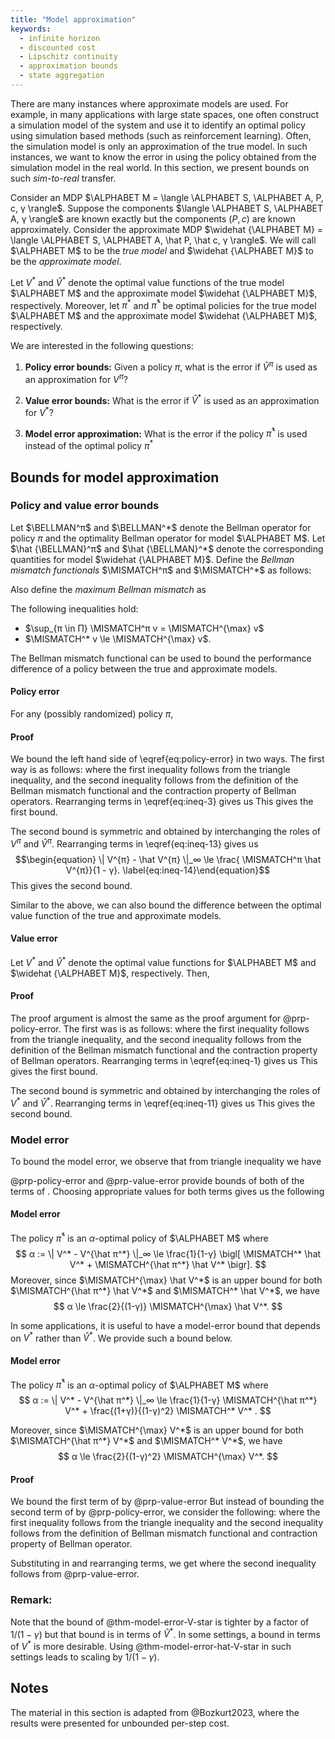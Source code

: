 ```yaml
---
title: "Model approximation"
keywords:
  - infinite horizon
  - discounted cost
  - Lipschitz continuity
  - approximation bounds
  - state aggregation
---
```


There are many instances where approximate models are used. For example, in many applications with large state spaces, one often construct a simulation model of the system and use it to identify an optimal policy using simulation based methods (such as reinforcement learning). Often, the simulation model is only an approximation of the true model. In such instances, we want to know the error in using the policy obtained from the simulation model in the real world. In this section, we present bounds on such _sim-to-real_ transfer. 

Consider an MDP $\ALPHABET M = \langle \ALPHABET S, \ALPHABET A, P, c, γ
\rangle$. Suppose the components $\langle \ALPHABET S, \ALPHABET A, γ \rangle$
are known exactly but the components $(P,c)$ are known approximately. Consider the
approximate MDP $\widehat {\ALPHABET M} = \langle \ALPHABET S, \ALPHABET A,
\hat P, \hat c, γ \rangle$. We will call $\ALPHABET M$ to be the _true model_
and $\widehat {\ALPHABET M}$ to be the _approximate model_. 

Let $V^*$ and $\hat V^*$ denote the optimal value functions of the true model
$\ALPHABET M$ and the approximate model $\widehat {\ALPHABET M}$,
respectively. Moreover, let $π^*$ and $\hat π^*$ be optimal policies for the
true model $\ALPHABET M$ and the approximate model $\widehat {\ALPHABET M}$,
respectively. 

We are interested in the following questions:

1. **Policy error bounds:** Given a policy $π$, what is the error if $\hat V^π$ is used as an approximation for $V^π$?

2. **Value error bounds:** What is the error if $\hat V^*$ is used
   as an approximation for $V^*$?

3. **Model error approximation:** What is the error if the policy $\hat
   π^*$ is used instead of the optimal policy $π^*$

## Bounds for model approximation

### Policy and value error bounds {#value-error}

Let $\BELLMAN^π$ and $\BELLMAN^*$ denote the Bellman operator for policy
$π$ and the optimality Bellman operator for model $\ALPHABET M$. Let $\hat
{\BELLMAN}^π$ and $\hat {\BELLMAN}^*$ denote the corresponding
quantities for model $\widehat {\ALPHABET M}$. Define the _Bellman mismatch
functionals_ $\MISMATCH^π$ and $\MISMATCH^*$ as follows: 
\begin{align*}
  \MISMATCH^π v &= \| \BELLMAN^π v - \hat {\BELLMAN}^π v \|_∞, 
  \\
  \MISMATCH^* v &= \| \BELLMAN^* v - \hat {\BELLMAN}^* v \|_∞ .
\end{align*}

Also define the _maximum Bellman mismatch_ as
\begin{align*}
  \MISMATCH^{\max} v &= 
  \max_{(s,a) \in \ALPHABET S, A} \biggl\lvert
    c(s,a) + γ \sum_{s' \in \ALPHABET S} P(s'|s,a)v(s')  \notag \\
  & \hskip 6em 
   -\hat c(s,a) - γ \sum_{s' \in \ALPHABET S} \hat P(s'|s,a) v(s')
   \biggr\rvert.
\end{align*}

:::{#lem-mismatch-bellman}
The following inequalities hold:

* $\sup_{π \in Π} \MISMATCH^π v = \MISMATCH^{\max} v$
* $\MISMATCH^* v \le \MISMATCH^{\max} v$.
:::

The Bellman mismatch functional can be used to bound the performance difference of
a policy between the true and approximate models.

:::{#prp-policy-error}
#### Policy error

For any (possibly randomized) policy $π$, 
\begin{equation}\label{eq:policy-error}
   \| V^{π} - \hat V^{π} \|_∞ \le 
   \frac{1}{1-γ} \min\{ \MISMATCH^π V^{π}, \MISMATCH^π \hat V^{π} \}. 
\end{equation}
:::

:::{.callout-note collapse="true"}
#### Proof {-}
We bound the left hand side of \\eqref{eq:policy-error} in two ways. The first way
is as follows:
\begin{align}
  \| V^{π} - \hat V^{π} \|_∞ 
  &=
  \| \BELLMAN^π V^π - \hat {\ALPHABET  B}^π \hat V^π \|_∞ 
  \notag \\
  &\le
  \| \BELLMAN^π V^π - \hat {\ALPHABET  B}^π V^π \|_∞ 
  + 
  \| \hat {\BELLMAN}^π V^π - \hat {\ALPHABET  B}^π \hat V^π \|_∞ 
  \notag \\
  &\le
  \MISMATCH^π V^π + γ \| V^π - \hat V^π \|_∞
  \label{eq:ineq-3}
\end{align}
where the first inequality follows from the triangle inequality, and the
second inequality follows from the definition of the Bellman mismatch functional
and the contraction property of Bellman operators. Rearranging terms
in \\eqref{eq:ineq-3} gives us
\begin{equation}
\| V^{π} - \hat V^{π} \|_∞ \le \frac{ \MISMATCH^π V^{π}}{1 - γ}.
\label{eq:ineq-4}\end{equation}
This gives the first bound.

The second bound is symmetric and obtained by interchanging the roles of $V^π$
and $\hat V^π$.
\begin{align}
  \| V^{π} - \hat V^{π} \|_∞ 
  &=
  \| \BELLMAN^π V^π - \hat {\ALPHABET  B}^π \hat V^π \|_∞ 
  \notag \\
  &\le
  \| \BELLMAN^π V^π - \ALPHABET  B^π \hat V^π \|_∞ 
  + 
  \| \BELLMAN^π \hat V^π - \hat {\ALPHABET  B}^π \hat V^π \|_∞ 
  \notag \\
  &\le
  γ \| V^π - \hat V^π \|_∞
  +
  \MISMATCH^π \hat V^π 
  \label{eq:ineq-13}
\end{align}
Rearranging terms in \\eqref{eq:ineq-13} gives
us
$$\begin{equation}
\| V^{π} - \hat V^{π} \|_∞ \le \frac{ \MISMATCH^π \hat V^{π}}{1 - γ}.
\label{eq:ineq-14}\end{equation}$$
This gives the second bound.
:::


Similar to the above, we can also bound the difference between the optimal
value function of the true and approximate models. 

:::{#prp-value-error}
#### Value error

Let $V^*$ and $\hat V^*$ denote the optimal value functions for $\ALPHABET
M$ and $\widehat {\ALPHABET M}$, respectively. Then,
\begin{equation}\label{eq:value-error}
    \| V^* - \hat V^* \|_∞ \le 
    \frac{1}{1-γ} \min\{ \MISMATCH^* V^*, \MISMATCH^* \hat V^* \} 
\end{equation}
:::

:::{.callout-note collapse="true"} 
#### Proof {-}
The proof argument is almost the same as the proof argument for
@prp-policy-error. The first was is as follows:
\begin{align}
  \| V^{*} - \hat V^{*} \|_∞ 
  &=
  \| \BELLMAN^* V^* - \hat {\ALPHABET  B}^* \hat V^* \|_∞ 
  \notag \\
  &\le
  \| \BELLMAN^* V^* - \hat {\ALPHABET  B}^* V^* \|_∞ 
  + 
  \| \hat {\BELLMAN}^* V^* - \hat {\ALPHABET  B}^* \hat V^* \|_∞ 
  \notag \\
  &\le
  \MISMATCH^* V^* + γ \| V^* - \hat V^* \|_∞
  \label{eq:ineq-1}
\end{align}
where the first inequality follows from the triangle inequality, and the
second inequality follows from the definition of the Bellman mismatch functional
and the contraction property of Bellman operators. Rearranging terms
in \\eqref{eq:ineq-1} gives us
\begin{equation}
\| V^* - \hat V^* \|_∞ \le \frac{  \MISMATCH^* V^*}{1 - γ}.
\label{eq:ineq-2}\end{equation}
This gives the first bound.

The second bound is symmetric and obtained by interchanging the roles of $V^*$
and $\hat V^*$.
\begin{align}
  \| V^{*} - \hat V^{*} \|_∞ 
  &=
  \| \BELLMAN^* V^* - \hat {\ALPHABET  B}^* \hat V^* \|_∞ 
  \notag \\
  &\le
  \| \BELLMAN^* V^* - \ALPHABET  B^* \hat V^* \|_∞ 
  + 
  \| \BELLMAN^* \hat V^* - \hat {\ALPHABET  B}^* \hat V^* \|_∞ 
  \notag \\
  &\le
  γ \| V^* - \hat V^* \|_∞
  +
  \MISMATCH^* \hat V^* 
  \label{eq:ineq-11}
\end{align}
Rearranging terms in \\eqref{eq:ineq-11} gives us
\begin{equation}
\| V^{*} - \hat V^{*} \|_∞ \le \frac{ \MISMATCH^* \hat V^{*}}{1 - γ}.
\label{eq:ineq-12}\end{equation}
This gives the second bound.
:::

### Model error

To bound the model error, we observe that from triangle inequality we have
\begin{equation} \label{eq:triangle-1}
  \| V^* - V^{\hat π^*} \|_∞ \le
  \| V^* - \hat V^{\hat π^*} \|_∞ 
  + 
  \| V^{\hat π^*} - \hat V^{\hat π^*} \|_∞.
\end{equation}

@prp-policy-error and @prp-value-error provide bounds of both of the terms of \eqref{eq:triangle-1}. Choosing appropriate values for both terms gives us the following

:::{#thm-model-error-hat-V-star}
#### Model error

The policy $\hat π^*$ is an $α$-optimal policy of $\ALPHABET M$ where
$$
    α := \| V^* - V^{\hat π^*} \|_∞ \le
    \frac{1}{1-γ} \bigl[ \MISMATCH^* \hat V^* + \MISMATCH^{\hat
    π^*} \hat V^* \bigr]. 
$$
Moreover, since $\MISMATCH^{\max} \hat V^*$ is an upper bound for both
$\MISMATCH^{\hat π^*} \hat V^*$ and $\MISMATCH^*
\hat V^*$, we have
$$
    α \le \frac{2}{(1-γ)}  \MISMATCH^{\max}  \hat V^*. 
$$
::::

In some applications, it is useful to have a model-error bound that depends on $V^*$ rather than $\hat V^*$. We provide such a bound below.

:::{#thm-model-error-V-star}
#### Model error

The policy $\hat π^*$ is an $α$-optimal policy of $\ALPHABET M$ where
$$
    α := \| V^* - V^{\hat π^*} \|_∞ \le
    \frac{1}{1-γ} \MISMATCH^{\hat π^*} V^*
    + 
    \frac{(1+γ)}{(1-γ)^2} \MISMATCH^* V^* .
$$

Moreover, since $\MISMATCH^{\max} V^*$ is an upper bound for
both $\MISMATCH^{\hat π^*} V^*$ and $\MISMATCH^* V^*$, we have
$$
    α \le \frac{2}{(1-γ)^2}  \MISMATCH^{\max}  V^*. 
$$
:::

:::{.callout-note collapse="true"}
#### Proof {-}
We bound the first term of \eqref{eq:triangle-1} by @prp-value-error
But instead of bounding the second term of \eqref{eq:triangle-1} by
@prp-policy-error, we consider the following:
\begin{align}
  \| V^{\hat π^*} - \hat V^{\hat π^*} \|_∞ 
  &= 
  \| V^{\hat π^*} - \hat V^{*} \|_∞ 
  = \| \BELLMAN^{\hat π^*} V^{\hat π^*} - 
       \hat {\BELLMAN}^{\hat π^*} \hat V^{*} \|_∞ 
  \notag \\
  &\le \| \BELLMAN^{\hat π^*} V^{\hat π^*} - 
          \BELLMAN^{\hat π^*} V^{*} \|_∞
    +  \| \BELLMAN^{\hat π^*} V^{*} -
       \hat {\BELLMAN}^{\hat π^*} V^{*} \|_∞ 
    + 
       \| \hat {\BELLMAN}^{\hat π^*} V^{*} - 
       \hat {\BELLMAN}^{\hat π^*} \hat V^{*} \|_∞ 
  \notag \\
  &\le γ \| V^* - V^{\hat π^*} \|_∞ + \MISMATCH^{\hat π^*} V^* 
  + γ \| V^* - \hat V^* \|_∞
  \label{eq:ineq-21}.
\end{align}
where the first inequality follows from the triangle inequality and the second
inequality follows from the definition of Bellman mismatch functional and
contraction property of Bellman operator. 

Substituting \eqref{eq:ineq-21} in \eqref{eq:triangle-1} and rearranging
terms, we get
\begin{align}
  \| V^* - V^{\hat π^*} \|_∞ 
  &\le
  \frac{1}{1-γ} \MISMATCH^{\hat π^*} V^*
  + 
  \frac{1+γ}{1-γ} \| V^* - \hat V^* \|_∞
  \notag \\
  &\le
  \frac{1}{1-γ} \MISMATCH^{\hat π^*} V^*
  + 
  \frac{(1+γ)}{(1-γ)^2} \MISMATCH^* V^* .
\end{align}
where the second inequality follows from @prp-value-error.
:::

:::{.callout-warning}
### Remark:
Note that the bound of @thm-model-error-V-star is tighter by a factor of $1/(1-γ)$ but that bound is in terms of $\hat V^*$. In some settings, 
a bound in terms of $V^*$ is more desirable. Using @thm-model-error-hat-V-star in such settings leads to scaling by $1/(1-γ)$. 
:::

<!--
## Example: State aggregation (or discretization or quantization)

Consider an MDP $\ALPHABET M = \langle \ALPHABET S, \ALPHABET A, p, c, γ
\rangle$, with large (or possibly continuous) state space. For simplicity, we
assume that $\ALPHABET S$ is continuous (and compact), and that the $p$ is the
density of the transition kernel. Note that we are using the term "probability
density" in the engineering sense (so, it may be a combination of a continuous
function and delta functions) rather than in the precise measure theoretic
sense (where it is the Radon-Nikodym derivative with respect to the Lebesgue
measure).

If exact computations were possible, we can find an optimal solution by
solving a dynamic program. However, since the state space is continuous, we
cannot compute the value functions exactly. The simplest way to proceed is to
discretize or quantize the state space $\ALPHABET S$. In particular, let
$\{\ALPHABET S_1, \dots \ALPHABET S_n\}$ denote a partition of $\ALPHABET S$
(i.e., $\bigcup_{i=1}^n \ALPHABET S_i = \ALPHABET S$ and for any $i \neq j$,
$\ALPHABET S_i \cap \ALPHABET S_j = \emptyset$). Pick a representative point
$\hat s_i \in \ALPHABET S_i$. We can think of the "grid points" $\hat
{\ALPHABET S} = \{\hat s_1, \dots, \hat s_n\}$ as quantization of the state
space $\ALPHABET S$. To simplify the notation, we define a quantization
function $\phi \colon \ALPHABET S \to \hat {\ALPHABET S}$ which maps all
points in $\ALPHABET S_i$ to the representative element $\hat s_i$. 

We consider a finite state MDP $\widehat {\ALPHABET M} = \langle \hat
{\ALPHABET S}, \ALPHABET A, \hat P, \hat c, γ\rangle$, where $\hat c$ is the
restriction of $c$ onto $\hat {\ALPHABET S}$, and $\hat P$ is given by 

$$\hat P(\hat s_j | \hat s_i, a) =
\int_{\ALPHABET S_j} P(s' | \hat s_i, a) ds' = P(\ALPHABET S_j | \hat s_i, a),
\quad \forall \hat s_i, \hat s_j \in \hat {\ALPHABET S}.
$$


Since model $\widehat {\ALPHABET M}$ is discrete, we can find the optimal
value function and policy using dynamic programming. 
We are interested in the questions of quantifying the errors in value
approximation and policy approximation in this setup. Since the quantized
model is defined on a state space $\hat {\ALPHABET S}$ that is different from
the original state space, the approximation bounds derived above are not
directly applicable. Below we present two intermediate models, to be able to
compare models $\ALPHABET M$ and $\widehat {\ALPHABET M}$

### An intermediate model

Define a model $\overline {\ALPHABET M} = \langle \ALPHABET S, \ALPHABET A, 
\bar p, \bar c, γ \rangle$, where
$$
  \bar c(s,a) = c(\phi(s),a)
$$
and
$$
  \bar p(s'|s,a) = p(s'|\phi(s),a).
$$

We have the following property for the $\bar p$ dynamics:

:::{#lem-aggregation-models}
For any $\hat V \colon \hat {\ALPHABET S} \to \reals$, let $V \colon
\ALPHABET S \to \reals$ be its piecewise constant extrapolation from
$\hat {\ALPHABET S}$ to $\ALPHABET S$ (i.e., $V = \hat V \circ \phi$).
Then, for any $\hat s \in \ALPHABET S$ and $a \in \ALPHABET A$, we have
$$
\int_{\ALPHABET S_j} \bar p(s'|\hat s, a) V(s') ds' 
=
\hat P(\hat s_j | \hat s, a) \hat V(\hat s_j).
$$
Therefore, 
$$
\int_{\ALPHABET S} \bar p(s'|\hat s, a) V(s') ds' 
=
\sum_{\hat s' \in \hat {\ALPHABET S}} \hat P(\hat s' | \hat s, a) \hat V(\hat s').
$$
:::

:::{.callout-note collapse="true"} 
#### Proof {-}
Since $V$ is constant over $\ALPHABET S_j$, we have
\begin{align*}
  \int_{\ALPHABET S_j} \bar p(s'|\hat s,a) V(s') ds' 
  &=
  V(\hat s_j) \int_{\ALPHABET S_j} \bar p(s'|\hat s,a) ds' 
  \notag \\
  &= V(\hat s_j) \bar p(\ALPHABET S_j | \hat s, a)
\end{align*}
The first result now follows from observing that $\bar p(\ALPHABET S_j | \hat
s, a) = p(\ALPHABET S_j | \hat s, a) = \hat P(\hat s_j | \hat s, a)$. The
second result follows from the fact that for any $f \colon \ALPHABET S \to
\reals$, 
$$
  \int_{\ALPHABET S} f(s')  ds' = \int_{\ALPHABET S_1} f(s') ds' + \cdots +
  \int_{\ALPHABET S_n} f(s') d(s').
$$
:::


Let $\bar V^*$, and $\hat V^*$ denote the optimal value functions of models
$\overline {\ALPHABET M}$ and $\widehat {\ALPHABET M}$, respectively.
Moreover, let $\bar π^*$ and $\hat π^*$ denote optimal policies of models
$\widehat {\ALPHABET M}$, and $\overline {\ALPHABET M}$, respectively. Then,
these are related as follows.

:::{#lem-aggregation-equiv}
$\bar V^*$ is a piecewise constant extrapolation of $\hat V^*$ from
$\hat {\ALPHABET S}$ to $\ALPHABET S$. Moreover, the piecewise constant
extrapolation of $\hat π^*$ is optimal for model $\overline {\ALPHABET
M}$. 
:::

:::{.callout-note collapse="true"}  
#### Proof {-}
Let $\bar V$ be the piecewise constant extrapolation of $\hat V^*$ from $\hat
{\ALPHABET S}$ to $\ALPHABET S$. @lem-aggregation-models implies that for any $s \in
\ALPHABET S$, the one step Bellman update of $\bar V$ (in model $\overline
{\ALPHABET M}$) is given by
\begin{align*}
  \min_{a \in \ALPHABET S} \biggl\{
    c(\phi(s),a) + γ \int_{\ALPHABET S} \bar p(s'|\phi(s),a) \bar V(s') ds'
  \biggr\}
  &= 
  \min_{a \in \ALPHABET S} \biggl\{
    \hat c(\phi(s),a) + γ \sum_{\hat s' \in \hat {\ALPHABET S}} 
    \hat P(\hat s' | \phi(s), a) \hat V^*(\hat s')
  \biggr\}
  \\
  &=
  \hat V^*(\phi(s)) 
  \\
  &= \bar V(s)
\end{align*}
where the first equality follows from @lem-aggregation-models, the second equality
follows from the fact that $\hat V^*$ is optimal for model $\widehat
{\ALPHABET M}$, and the last equality follows from the definition of $\bar V$.
Thus, $\bar V$ is the fixed point of the Bellman optimality equation for model
$\overline {\ALPHABET M}$. Hence, $\bar V = \bar V^*$. 

The above equation also implies that the policy $\hat π^*(\phi(s))$, which
achieves the arg min in the second equality, is optimal for model
$\overline{\ALPHABET M}$. 
:::

:::{.callout-tip}
### Remark
@lem-aggregation-equiv implies that the questions of value and policy
approximation for model $\widehat {\ALPHABET M}$ is the same as those for
model $\overline {\ALPHABET M}$. The advantage of working with model
$\overline {\ALPHABET M}$ is that it is defined on the same state space as
model $\ALPHABET M$, so we can directly use the results of @thm-mismatch-policy-bound and @thm-mismatch-policy-bound2.
:::

### Approximation bounds

Now to bound the value error between models $\ALPHABET M$ and $\overline
{\ALPHABET M}$, we need to compute $\MISMATCH^* V^*$, which is given by
\begin{align*}
  \MISMATCH^* V^* &= 
  \max_{s \in \ALPHABET S}
  \biggl| 
    \min_{a \in \ALPHABET A} \bigl\{ 
    c(s,a) + γ \int_{\ALPHABET S} p(s'|s,a) V^*(s')ds'
    \bigr\}
    \notag \\
  &  \hskip 4em -
    \min_{a \in \ALPHABET A} \bigl\{ 
   c(\phi(s), a) + γ \int_{\ALPHABET S} p(s'|\phi(s), a) V^*(s') ds' 
    \bigr\}
  \biggr|
  \notag \\
  &= \max_{s \in \ALPHABET S} \bigl| V^*(s) - V^*(\phi(s)) \bigr|
  =: H_{\max}.
\end{align*}

Therefore, from @thm-mismatch-value-bound, we have

:::{#prp-aggregation-value}
$$ \| V^* - \bar V^{\bar π^*} \|_∞ \le \frac{H_{\max}}{1-γ}. $$
:::

To bound the policy error, we also need to compute $\MISMATCH^{\hat π^*}
V^*$. In order to compute this bound, we assume that the model is $(L_c, L_p)$
Lipschitz. 


Assumpt. #ass:lip

:   * For every $a \in \ALPHABET A$, $c(s, a)$ is $L_c$-Lipschitz in $s$
    * For every $a \in \ALPHABET A$, $p(\cdot | s, a)$ is $L_p$-Lipschitz
      in $s$ (with respect to the Kantorovich distance on probability measures). 

Under this assumption, we have

\begin{align*}
  \MISMATCH^{\bar π^*} V^* &\le \max_{s \in \ALPHABET S}
  \sum_{a \in \ALPHABET A} \bar π^*(a | s) \biggl|
    c(s,a) + γ \int_{\ALPHABET S} p(s'|s,a) V^*(s')ds'
  \notag \\
  &  \hskip 4em -
    c(\phi(s), a) - γ \int_{\ALPHABET S} p(s'|\phi(s), a) V^*(s') ds' 
  \biggr|
  \notag \\
  &\le  L_c \max_{s \in \ALPHABET S}d(s, \phi(s)) 
  + 
  γ K(p(\cdot | s, a), p(\cdot | \phi(s), a)) \NORM{V^*}_L )
  \notag \\
  &\le ( L_c  + γ L_p \NORM{V^*}_L ) 
  \underbrace{\max_{s \in \ALPHABET S}d(s, \phi(s)) }_{=: D}
\end{align*}
where the second inequality uses @prp-Kantorovich.

Thus, we have the following:

::: highlight :::
Proposition #prop:policy-aggregation

:   Under @ass:lip, we have
    $$\NORM{V^* - V^{\bar π^*}}_∞ \le 
      \frac{D}{1-γ} \biggl[ L_c + γ L_p \NORM{V^*}_L + 
      \frac{1 + γ}{1-γ} \NORM{V^*}_L \biggr]. $$

    [LP]: ../lipschitz-mdp#thm:Lipschitz-opt

    Furthermore, if $γ L_p < 1$, then from [Theorem 1 of Lipschitz MDPs][LP]
    we know that $\NORM{V^*}_L \le L_c/(1- γ L_p)$. Thus,
    $$\NORM{V^{μ^*} - V^*}_∞ \le 
      \frac{2 D L_c }{ (1-γ)^2 (1-γ L_p) }. $$

:::

#### Proof {-}
<div>
The first bound follows from @thm:policy-bound2, with the additional
observation that $H_{\max} \le \NORM{V^*}_L D$. 

For the second result follows from simple algebra.
</div>
-->

## Notes {-}

The material in this section is adapted from @Bozkurt2023, where the results were presented for unbounded per-step cost.
